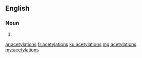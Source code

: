 ==English==

===Noun===
{{head|en}}

# {{plural of|acetylation}}

[[ar:acetylations]]
[[fr:acetylations]]
[[ku:acetylations]]
[[mg:acetylations]]
[[my:acetylations]]